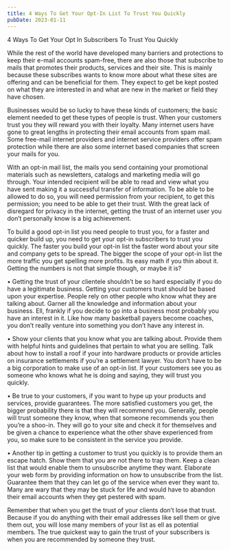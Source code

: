```yaml
---
title: 4 Ways To Get Your Opt-In List To Trust You Quickly
pubDate: 2023-01-11
---
```


4 Ways To Get Your Opt In Subscribers To Trust You Quickly


While the rest of the world have developed many barriers and protections to keep their e-mail accounts spam-free, there are also those that subscribe to mails that promotes their products, services and their site. This is mainly because these subscribes wants to know more about what these sites are offering and can be beneficial for them. They expect to get be kept posted on what they are interested in and what are new in the market or field they have chosen.

Businesses would be so lucky to have these kinds of customers; the basic element needed to get these types of people is trust. When your customers trust you they will reward you with their loyalty. Many internet users have gone to great lengths in protecting their email accounts from spam mail. Some free-mail internet providers and internet service providers offer spam protection while there are also some internet based companies that screen your mails for you. 

With an opt-in mail list, the mails you send containing your promotional materials such as newsletters, catalogs and marketing media will go through. Your intended recipient will be able to read and view what you have sent making it a successful transfer of information. To be able to be allowed to do so, you will need permission from your recipient, to get this permission; you need to be able to get their trust. With the great lack of disregard for privacy in the internet, getting the trust of an internet user you don’t personally know is a big achievement. 

To build a good opt-in list you need people to trust you, for a faster and quicker build up, you need to get your opt-in subscribers to trust you quickly. The faster you build your opt-in list the faster word about your site and company gets to be spread. The bigger the scope of your opt-in list the more traffic you get spelling more profits. Its easy math if you thin about it. Getting the numbers is not that simple though, or maybe it is? 

•	Getting the trust of your clientele shouldn’t be so hard especially if you do have a legitimate business. Getting your customers trust should be based upon your expertise. People rely on other people who know what they are talking about. Garner all the knowledge and information about your business. Ell, frankly if you decide to go into a business most probably you have an interest in it. Like how many basketball payers become coaches, you don’t really venture into something you don’t have any interest in.

•	Show your clients that you know what you are talking about. Provide them with helpful hints and guidelines that pertain to what you are selling. Talk about how to install a roof if your into hardware products or provide articles on insurance settlements if you’re a settlement lawyer. You don’t have to be a big corporation to make use of an opt-in list. If your customers see you as someone who knows what he is doing and saying, they will trust you quickly.

•	Be true to your customers, if you want to hype up your products and services, provide guarantees. The more satisfied customers you get, the bigger probability there is that they will recommend you. Generally, people will trust someone they know, when that someone recommends you then you’re a shoo-in. They will go to your site and check it for themselves and be given a chance to experience what the other shave experienced from you, so make sure to be consistent in the service you provide.

•	Another tip in getting a customer to trust you quickly is to provide them an escape hatch. Show them that you are not there to trap them. Keep a clean list that would enable them to unsubscribe anytime they want. Elaborate your web form by providing information on how to unsubscribe from the list. Guarantee them that they can let go of the service when ever they want to. Many are wary that they may be stuck for life and would have to abandon their email accounts when they get pestered with spam. 

Remember that when you get the trust of your clients don’t lose that trust. Because if you do anything with their email addresses like sell them or give them out, you will lose many members of your list as ell as potential members. The true quickest way to gain the trust of your subscribers is when you are recommended by someone they trust.
